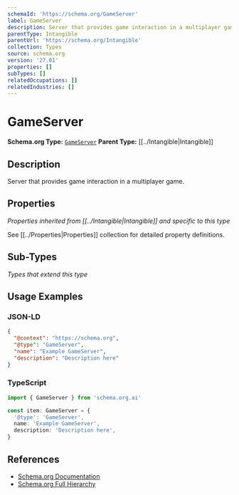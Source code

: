 ```yaml
---
schemaId: 'https://schema.org/GameServer'
label: GameServer
description: Server that provides game interaction in a multiplayer game.
parentType: Intangible
parentUrl: 'https://schema.org/Intangible'
collection: Types
source: schema.org
version: '27.01'
properties: []
subTypes: []
relatedOccupations: []
relatedIndustries: []
---
```

# GameServer

**Schema.org Type:** [`GameServer`](https://schema.org/GameServer)
**Parent Type:** [[../Intangible|Intangible]]

## Description

Server that provides game interaction in a multiplayer game.

## Properties

*Properties inherited from [[../Intangible|Intangible]] and specific to this type*

See [[../Properties|Properties]] collection for detailed property definitions.

## Sub-Types

*Types that extend this type*

## Usage Examples

### JSON-LD

```json
{
  "@context": "https://schema.org",
  "@type": "GameServer",
  "name": "Example GameServer",
  "description": "Description here"
}
```

### TypeScript

```typescript
import { GameServer } from 'schema.org.ai'

const item: GameServer = {
  '@type': 'GameServer',
  name: 'Example GameServer',
  description: 'Description here',
}
```

## References

- [Schema.org Documentation](https://schema.org/GameServer)
- [Schema.org Full Hierarchy](https://schema.org/docs/full.html)
